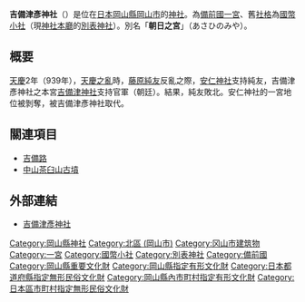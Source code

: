 {{日本神社
| name = 吉備津彥神社
| img = File:Kibitsuhiko Jinja 11.JPG
| img_capt = 本殿
| image_width = 250px
| nihongo = 吉備津彦神社
| hiragana = きびつひこじんじゃ
| romaji = Kibitsuhiko Jinja
| location = [[岡山縣|岡山縣]][[岡山市|岡山市]][[北區_(岡山市)|北區]]一宮1043
| god = [[吉備津彥命|大吉備津彥命]]
| type = [[備前國|備前國]][[一宮|一宮]]・[[國幣小社|國幣小社]]・[[別表神社|別表神社]]
| struct = 備前[[流造|流造]]
| open_year = 傳・[[推古天皇|推古天皇]]朝（6世紀末 - 7世紀初）
| cere_date = 10月第3土曜日・日曜日
|}}

'''吉備津彥神社'''（{{lang|ja|きびつひこじんじゃ}}）是位在[[日本|日本]][[岡山縣|岡山縣]][[岡山市|岡山市]]的[[神社|神社]]。為[[備前國|備前國]][[一宮|一宮]]、舊[[社格|社格]]為[[國幣小社|國幣小社]]（現[[神社本廳|神社本廳]]的[[別表神社|別表神社]]）。別名「'''朝日之宮'''」（あさひのみや）。

== 概要 ==
[[天慶_(朱雀天皇)|天慶]]2年（939年），[[承平天慶之亂|天慶之亂]]時，[[藤原純友|藤原純友]]反亂之際，[[安仁神社|安仁神社]]支持純友，吉備津彥神社之本宮[[吉備津神社|吉備津神社]]支持官軍（朝廷）。結果，純友敗北。安仁神社的一宮地位被剝奪，被吉備津彥神社取代。

== 關連項目 ==
* [[吉備路|吉備路]]
* [[中山茶臼山古墳|中山茶臼山古墳]]

== 外部連結 ==
{{commonscat|Kibitsuhiko-jinja}}
* [http://www.kibitsuhiko.or.jp/ 吉備津彥神社] {{Wayback|url=http://www.kibitsuhiko.or.jp/ |date=20201201121346 }}

{{一宮}}
{{近代社格制度}}

{{DEFAULTSORT:Kibitsuhiko Jinja}}
[[Category:岡山縣神社|Category:岡山縣神社]]
[[Category:北區_(岡山市)|Category:北區 (岡山市)]]
[[Category:冈山市建筑物|Category:冈山市建筑物]]
[[Category:一宮|Category:一宮]]
[[Category:國幣小社|Category:國幣小社]]
[[Category:別表神社|Category:別表神社]]
[[Category:備前國|Category:備前國]]
[[Category:岡山縣重要文化財|Category:岡山縣重要文化財]]
[[Category:岡山縣指定有形文化財|Category:岡山縣指定有形文化財]]
[[Category:日本都道府縣指定無形民俗文化財|Category:日本都道府縣指定無形民俗文化財]]
[[Category:岡山縣內市町村指定有形文化財|Category:岡山縣內市町村指定有形文化財]]
[[Category:日本區市町村指定無形民俗文化財|Category:日本區市町村指定無形民俗文化財]]